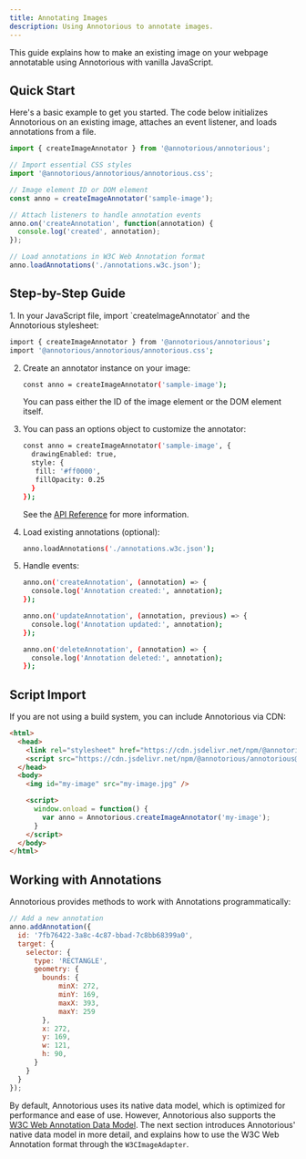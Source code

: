 ```yaml
---
title: Annotating Images
description: Using Annotorious to annotate images.
---
```


This guide explains how to make an existing image on your webpage annotatable using 
Annotorious with vanilla JavaScript.

## Quick Start

Here's a basic example to get you started. The code below initializes Annotorious 
on an existing image, attaches an event listener, and loads annotations from a file.

```js
import { createImageAnnotator } from '@annotorious/annotorious';

// Import essential CSS styles
import '@annotorious/annotorious/annotorious.css';

// Image element ID or DOM element
const anno = createImageAnnotator('sample-image');

// Attach listeners to handle annotation events
anno.on('createAnnotation', function(annotation) {
  console.log('created', annotation);
});

// Load annotations in W3C Web Annotation format
anno.loadAnnotations('./annotations.w3c.json');
```

## Step-by-Step Guide

<Steps>
1. In your JavaScript file, import `createImageAnnotator` and the Annotorious stylesheet:

   ```bash frame="none"
   import { createImageAnnotator } from '@annotorious/annotorious';
   import '@annotorious/annotorious/annotorious.css';
   ```

2. Create an annotator instance on your image:

   ```bash frame="none"
   const anno = createImageAnnotator('sample-image');
   ```

   You can pass either the ID of the image element or the DOM element itself.

3. You can pass an options object to customize the annotator:

   ```bash frame="none"
   const anno = createImageAnnotator('sample-image', {
     drawingEnabled: true,
     style: {
      fill: '#ff0000',
      fillOpacity: 0.25
     }
   });
   ```

   See the [API Reference](/api-reference) for more information.

4. Load existing annotations (optional):
   
   ```bash frame="none"
   anno.loadAnnotations('./annotations.w3c.json');
   ```

5. Handle events:

   ```bash frame="none"
   anno.on('createAnnotation', (annotation) => {
     console.log('Annotation created:', annotation);
   });

   anno.on('updateAnnotation', (annotation, previous) => {
     console.log('Annotation updated:', annotation);
   });

   anno.on('deleteAnnotation', (annotation) => {
     console.log('Annotation deleted:', annotation);
   });
   ```
</Steps>

## Script Import

If you are not using a build system, you can include Annotorious via CDN:

```html
<html>
  <head>
    <link rel="stylesheet" href="https://cdn.jsdelivr.net/npm/@annotorious/annotorious@latest/dist/annotorious.css">
    <script src="https://cdn.jsdelivr.net/npm/@annotorious/annotorious@latest/dist/annotorious.js"></script>
  </head>
  <body>
    <img id="my-image" src="my-image.jpg" />

    <script>
      window.onload = function() {
        var anno = Annotorious.createImageAnnotator('my-image');
      }
    </script>
  </body>
</html>
```

## Working with Annotations

Annotorious provides methods to work with Annotations programmatically:

```js
// Add a new annotation
anno.addAnnotation({
  id: '7fb76422-3a8c-4c87-bbad-7c8bb68399a0',
  target: {
    selector: {
      type: 'RECTANGLE',
      geometry: {
        bounds: {
            minX: 272,
            minY: 169,
            maxX: 393,
            maxY: 259
        },
        x: 272,
        y: 169,
        w: 121,
        h: 90,
      }
    }
  }
});
```
By default, Annotorious uses its native data model, which is optimized 
for performance and ease of use. However, Annotorious also supports 
the [W3C Web Annotation Data Model](https://www.w3.org/TR/annotation-model/).
The next section introduces Annotorious' native data model in more detail, 
and explains how to use the W3C Web Annotation format through the `W3CImageAdapter`.
